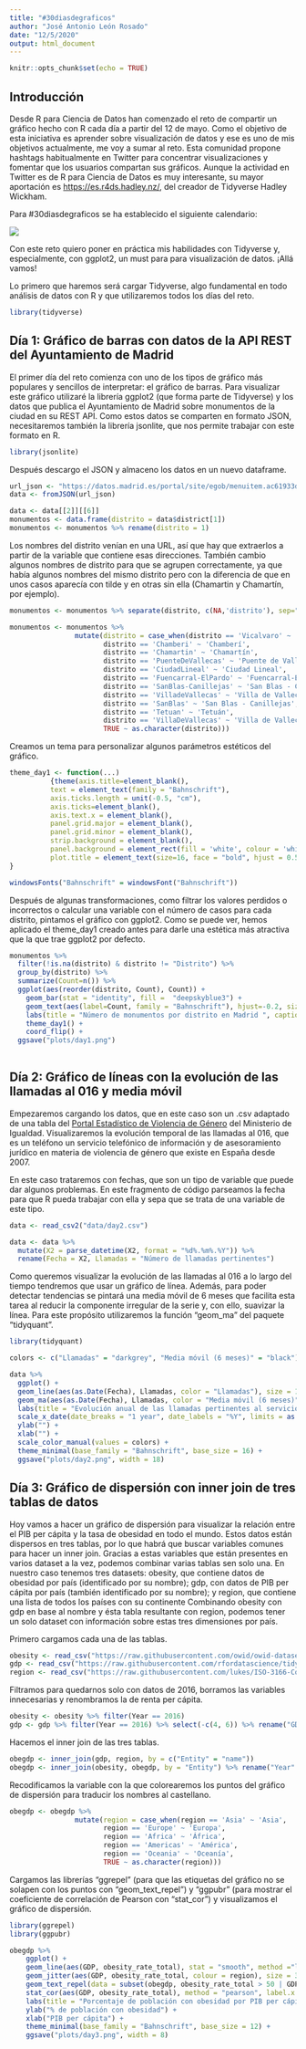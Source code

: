 ```yaml
---
title: "#30diasdegraficos"
author: "José Antonio León Rosado"
date: "12/5/2020"
output: html_document
---
```


```r
knitr::opts_chunk$set(echo = TRUE)
```

## Introducción

Desde R para Ciencia de Datos han comenzado el reto de compartir un gráfico hecho con R cada día a partir del 12 de mayo. Como el objetivo de esta iniciativa es aprender sobre visualización de datos y ese es uno de mis objetivos actualmente, me voy a sumar al reto. Esta comunidad propone hashtags habitualmente en Twitter para concentrar visualizaciones y fomentar que los usuarios compartan sus gráficos. Aunque la actividad en Twitter es de R para Ciencia de Datos es muy interesante, su mayor aportación es [https://es.r4ds.hadley.nz/](la traducción del libro R para Ciencia de Datos), del creador de Tidyverse Hadley Wickham.

Para #30diasdegraficos se ha establecido el siguiente calendario:
 
![](https://pbs.twimg.com/media/EXsJ0O_WkAASkHe?format=jpg&name=medium)

Con este reto quiero poner en práctica mis habilidades con Tidyverse y, especialmente, con ggplot2, un must para para visualización de datos. ¡Allá vamos!

Lo primero que haremos será cargar Tidyverse, algo fundamental en todo análisis de datos con R y que utilizaremos todos los días del reto.

```r
library(tidyverse)
```

## Día 1: Gráfico de barras con datos de la API REST del Ayuntamiento de Madrid

El primer día del reto comienza con uno de los tipos de gráfico más populares y sencillos de interpretar: el gráfico de barras. Para visualizar este gráfico utilizaré la librería ggplot2 (que forma parte de Tidyverse) y los datos que publica el Ayuntamiento de Madrid sobre monumentos de la ciudad en su REST API. Como estos datos se comparten en formato JSON, necesitaremos también la librería jsonlite, que nos permite trabajar con este formato en R.

```r
library(jsonlite)
```

Después descargo el JSON y almaceno los datos en un nuevo dataframe.

```r
url_json <- "https://datos.madrid.es/portal/site/egob/menuitem.ac61933d6ee3c31cae77ae7784f1a5a0/?vgnextoid=00149033f2201410VgnVCM100000171f5a0aRCRD&format=json&file=0&filename=300356-0-monumentos-ciudad-madrid&mgmtid=eb8e993ae322b610VgnVCM1000001d4a900aRCRD&preview=full"
data <- fromJSON(url_json)

data <- data[[2]][[6]]
monumentos <- data.frame(distrito = data$district[1])
monumentos <- monumentos %>% rename(distrito = 1)
```

Los nombres del distrito venían en una URL, así que hay que extraerlos a partir de la variable que contiene esas direcciones. También cambio algunos nombres de distrito para que se agrupen correctamente, ya que había algunos nombres del mismo distrito pero con la diferencia de que en unos casos aparecía con tilde y en otras sin ella (Chamartin y Chamartín, por ejemplo).

```r
monumentos <- monumentos %>% separate(distrito, c(NA,'distrito'), sep="Distrito/")

monumentos <- monumentos %>%
                mutate(distrito = case_when(distrito == 'Vicalvaro' ~ 'Vicálvaro',
                       distrito == 'Chamberi' ~ 'Chamberí',
                       distrito == 'Chamartin' ~ 'Chamartín',
                       distrito == 'PuenteDeVallecas' ~ 'Puente de Vallecas',
                       distrito == 'CiudadLineal' ~ 'Ciudad Lineal',
                       distrito == 'Fuencarral-ElPardo' ~ 'Fuencarral-El Pardo',
                       distrito == 'SanBlas-Canillejas' ~ 'San Blas - Canillejas',
                       distrito == 'VilladeVallecas' ~ 'Villa de Vallecas',
                       distrito == 'SanBlas' ~ 'San Blas - Canillejas',
                       distrito == 'Tetuan' ~ 'Tetuán',
                       distrito == 'VillaDeVallecas' ~ 'Villa de Vallecas',
                       TRUE ~ as.character(distrito)))
```

Creamos un tema para personalizar algunos parámetros estéticos del gráfico.

```r
theme_day1 <- function(...) 
          {theme(axis.title=element_blank(),
          text = element_text(family = "Bahnschrift"),
          axis.ticks.length = unit(-0.5, "cm"),
          axis.ticks=element_blank(),
          axis.text.x = element_blank(),
          panel.grid.major = element_blank(),
          panel.grid.minor = element_blank(),
          strip.background = element_blank(),
          panel.background = element_rect(fill = 'white', colour = 'white'),
          plot.title = element_text(size=16, face = "bold", hjust = 0.5))
}

windowsFonts("Bahnschrift" = windowsFont("Bahnschrift"))
```

Después de algunas transformaciones, como filtrar los valores perdidos o incorrectos o calcular una variable con el número de casos para cada distrito, pintamos el gráfico con ggplot2. Como se puede ver, hemos aplicado el theme_day1 creado antes para darle una estética más atractiva que la que trae ggplot2 por defecto.

```r
monumentos %>% 
  filter(!is.na(distrito) & distrito != "Distrito") %>%
  group_by(distrito) %>% 
  summarize(Count=n()) %>%
  ggplot(aes(reorder(distrito, Count), Count)) + 
    geom_bar(stat = "identity", fill = 	"deepskyblue3") +
    geom_text(aes(label=Count, family = "Bahnschrift"), hjust=-0.2, size = 3) +
    labs(title = "Número de monumentos por distrito en Madrid ", caption = "Fuente: Portal de datos abiertos del Ayuntamiento de Madrid | @jantleon") +
    theme_day1() +
    coord_flip() +
  ggsave("plots/day1.png")
    
```

## Día 2: Gráfico de líneas con la evolución de las llamadas al 016 y media móvil

Empezaremos cargando los datos, que en este caso son un .csv adaptado de una tabla del [Portal Estadístico de Violencia de Género](http://estadisticasviolenciagenero.igualdad.mpr.gob.es/) del Ministerio de Igualdad. Visualizaremos la evolución temporal de las llamadas al 016, que es un teléfono un servicio telefónico de información y de asesoramiento jurídico en materia de violencia de género que existe en España desde 2007. 

En este caso trataremos con fechas, que son un tipo de variable que puede dar algunos problemas. En este fragmento de código parseamos la fecha para que R pueda trabajar con ella y sepa que se trata de una variable de este tipo.

```r
data <- read_csv2("data/day2.csv")

data <- data %>% 
  mutate(X2 = parse_datetime(X2, format = "%d%.%m%.%Y")) %>% 
  rename(Fecha = X2, Llamadas = "Número de llamadas pertinentes")
```

Como queremos visualizar la evolución de las llamadas al 016 a lo largo del tiempo tendremos que usar un gráfico de línea. Además, para poder detectar tendencias se pintará una media móvil de 6 meses que facilita esta tarea al reducir la componente irregular de la serie y, con ello, suavizar la línea. Para este propósito utilizaremos la función "geom_ma" del paquete "tidyquant".

```r
library(tidyquant)

colors <- c("Llamadas" = "darkgrey", "Media móvil (6 meses)" = "black")

data %>%
  ggplot() +
  geom_line(aes(as.Date(Fecha), Llamadas, color = "Llamadas"), size = 1.5, alpha = 0.25) +
  geom_ma(aes(as.Date(Fecha), Llamadas, color = "Media móvil (6 meses)"), n = 6, size = 1.2) +
  labs(title = "Evolución anual de las llamadas pertinentes al servicio 016 de atención telefónica a víctimas de violencia de género", caption = "Fuente: Delegación del Gobierno contra la Violencia de Género | @jantleon", color = "") +
  scale_x_date(date_breaks = "1 year", date_labels = "%Y", limits = as.Date(c('2007-10-1', '2020-5-21')), expand=c(0,0)) +
  ylab("") +
  xlab("") +
  scale_color_manual(values = colors) +
  theme_minimal(base_family = "Bahnschrift", base_size = 16) +
  ggsave("plots/day2.png", width = 18)

```

## Día 3: Gráfico de dispersión con inner join de tres tablas de datos

Hoy vamos a hacer un gráfico de dispersión para visualizar la relación entre el PIB per cápita y la tasa de obesidad en todo el mundo. Estos datos están dispersos en tres tablas, por lo que habrá que buscar variables comunes para hacer un inner join. Gracias a estas variables que están presentes en varios dataset a la vez, podemos combinar varias tablas sen solo una. En nuestro caso tenemos tres datasets: obesity, que contiene datos de obesidad por país (identificado por su nombre); gdp, con datos de PIB per cápita por país (también identificado por su nombre); y region, que contiene una lista de todos los países con su continente Combinando obesity con gdp en base al nombre y ésta tabla resultante con region, podemos tener un solo dataset con información sobre estas tres dimensiones por país.

Primero cargamos cada una de las tablas.

```r
obesity <- read_csv("https://raw.githubusercontent.com/owid/owid-datasets/master/datasets/Obesity%20Prevalence%20-%20WHO%20(2019)/Obesity%20Prevalence%20-%20WHO%20(2019).csv")
gdp <- read_csv("https://raw.githubusercontent.com/rfordatascience/tidytuesday/master/data/2019/2019-05-21/per-capita-mismanaged-plastic-waste-vs-gdp-per-capita.csv")
region <- read_csv("https://raw.githubusercontent.com/lukes/ISO-3166-Countries-with-Regional-Codes/master/all/all.csv")
```

Filtramos para quedarnos solo con datos de 2016, borramos las variables innecesarias y renombramos la de renta per cápita.

```r
obesity <- obesity %>% filter(Year == 2016)
gdp <- gdp %>% filter(Year == 2016) %>% select(-c(4, 6)) %>% rename("GDP" = 4)
```

Hacemos el inner join de las tres tablas.

```r
obegdp <- inner_join(gdp, region, by = c("Entity" = "name"))
obegdp <- inner_join(obesity, obegdp, by = "Entity") %>% rename("Year" = 2, "obesity_rate_total" = 3) %>% select(1, 2, 3, 8, 13)
```

Recodificamos la variable con la que colorearemos los puntos del gráfico de dispersión para traducir los nombres al castellano.

```r
obegdp <- obegdp %>%
                mutate(region = case_when(region == 'Asia' ~ 'Asia',
                       region == 'Europe' ~ 'Europa',
                       region == 'Africa' ~ 'África',
                       region == 'Americas' ~ 'América',
                       region == 'Oceania' ~ 'Oceanía',
                       TRUE ~ as.character(region)))
```

Cargamos las librerías "ggrepel" (para que las etiquetas del gráfico no se solapen con los puntos con "geom_text_repel") y "ggpubr" (para mostrar el coeficiente de correlación de Pearson con "stat_cor") y visualizamos el gráfico de dispersión.

```r
library(ggrepel)
library(ggpubr)

obegdp %>% 
    ggplot() +
    geom_line(aes(GDP, obesity_rate_total), stat = "smooth", method ="lm", alpha = 0.3, colour = "black", se = FALSE) +
    geom_jitter(aes(GDP, obesity_rate_total, colour = region), size = 3)+
    geom_text_repel(data = subset(obegdp, obesity_rate_total > 50 | GDP > 50000), aes(GDP, obesity_rate_total, label=Entity), segment.color = NA, vjust = -1) +
    stat_cor(aes(GDP, obesity_rate_total), method = "pearson", label.x = 80000, label.y = 100) +
    labs(title = "Porcentaje de población con obesidad por PIB per cápita (PPA)", caption = "Fuente: Our World in Data | @jantleon", colour = "Continente") +
    ylab("% de población con obesidad") +
    xlab("PIB per cápita") +
    theme_minimal(base_family = "Bahnschrift", base_size = 12) +
    ggsave("plots/day3.png", width = 8)
```

